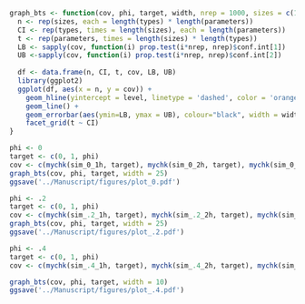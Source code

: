 ```r
graph_bts <- function(cov, phi, target, width, nrep = 1000, sizes = c(100, 200, 300, 400, 500), types = c('estCI', 'mbtCI', 'altCI', 'bcaCIest', 'bcaCImbt', 'bcaCIalt'), parameters = c('mu', 'sigma', 'phi'), level = .95) {
  n <- rep(sizes, each = length(types) * length(parameters))
  CI <- rep(types, times = length(sizes), each = length(parameters))
  t <- rep(parameters, times = length(sizes) * length(types))
  LB <- sapply(cov, function(i) prop.test(i*nrep, nrep)$conf.int[1])
  UB <-sapply(cov, function(i) prop.test(i*nrep, nrep)$conf.int[2])
  
  df <- data.frame(n, CI, t, cov, LB, UB)
  library(ggplot2)
  ggplot(df, aes(x = n, y = cov)) +
    geom_hline(yintercept = level, linetype = 'dashed', color = 'orange') + 
    geom_line() +
    geom_errorbar(aes(ymin=LB, ymax = UB), colour="black", width = width) +
    facet_grid(t ~ CI)
}
```

```r
phi <- 0
target <- c(0, 1, phi)
cov <- c(mychk(sim_0_1h, target), mychk(sim_0_2h, target), mychk(sim_0_3h, target), mychk(sim_0_4h, target), mychk(sim_0_5h, target))
graph_bts(cov, phi, target, width = 25)
ggsave('../Manuscript/figures/plot_0.pdf')
```
```r
phi <- .2
target <- c(0, 1, phi)
cov <- c(mychk(sim_.2_1h, target), mychk(sim_.2_2h, target), mychk(sim_.2_3h, target), mychk(sim_.2_4h, target), mychk(sim_.2_5h, target))
graph_bts(cov, phi, target, width = 25)
ggsave('../Manuscript/figures/plot_.2.pdf')
```
```r
phi <- .4
target <- c(0, 1, phi)
cov <- c(mychk(sim_.4_1h, target), mychk(sim_.4_2h, target), mychk(sim_.4_3h, target), mychk(sim_.4_4h, target), mychk(sim_.4_5h, target))

graph_bts(cov, phi, target, width = 10)
ggsave('../Manuscript/figures/plot_.4.pdf')
```
